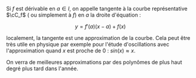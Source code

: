 



<Item type='definition' titre='tangente à la courbe'  searchDesc="fonction droite">

Si $f$ est dérivable en $a \in I$, on appelle tangente à la courbe représentative $\cC_f$ ( ou simplement à $f$) en $a$ la droite d'équation :

$$
y = f'(a)(x-a) + f(x)
$$ 
</Item>


<Remarque titre=''>

 localement, la tangente est une approximation de la courbe. 
Cela peut être très utile en physique par exemple pour l'étude d'oscillations avec l'approximation quand $x$ est proche de $0$ : $sin(x) \approx x$.

On verra de meilleures approximations par des polynômes de plus haut degré plus tard dans l'année.
</Remarque>


